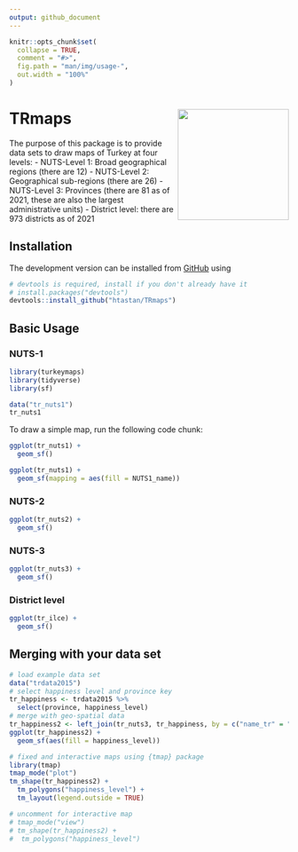 ```yaml
---
output: github_document
---
```


```r
knitr::opts_chunk$set(
  collapse = TRUE,
  comment = "#>",
  fig.path = "man/img/usage-",
  out.width = "100%"
)
```

# TRmaps <a href='https://github.com/htastan/TRmaps'><img src='man/img/hex1.png' align="right"  width="200"/></a>



The purpose of this package is to provide data sets to draw maps of Turkey at four levels: 
  - NUTS-Level 1: Broad geographical regions (there are 12)
  - NUTS-Level 2: Geographical sub-regions (there are 26)
  - NUTS-Level 3: Provinces (there are 81 as of 2021, these are also the largest 
  administrative units)
  - District level: there are 973 districts as of 2021 



## Installation

The development version can be installed from
[GitHub](https://github.com/) using
 
```r
# devtools is required, install if you don't already have it
# install.packages("devtools")
devtools::install_github("htastan/TRmaps")
```


## Basic Usage 

### NUTS-1


```r
library(turkeymaps)
library(tidyverse)
library(sf)
```

```r
data("tr_nuts1")
tr_nuts1
```
 

To draw a simple map, run the following code chunk: 
```r
ggplot(tr_nuts1) + 
  geom_sf()
```
 
 


```r
ggplot(tr_nuts1) + 
  geom_sf(mapping = aes(fill = NUTS1_name))
```

  

### NUTS-2

```r
ggplot(tr_nuts2) + 
  geom_sf()
```
  

### NUTS-3

```r
ggplot(tr_nuts3) + 
  geom_sf()
```
 
 

### District level

```r
ggplot(tr_ilce) + 
  geom_sf()
```

## Merging with your data set

```r
# load example data set 
data("trdata2015")
# select happiness level and province key
tr_happiness <- trdata2015 %>% 
  select(province, happiness_level)
# merge with geo-spatial data 
tr_happiness2 <- left_join(tr_nuts3, tr_happiness, by = c("name_tr" = "province"))
ggplot(tr_happiness2) + 
  geom_sf(aes(fill = happiness_level))
```

```r
# fixed and interactive maps using {tmap} package
library(tmap)
tmap_mode("plot")
tm_shape(tr_happiness2) +
  tm_polygons("happiness_level") +
  tm_layout(legend.outside = TRUE)
```

```r
# uncomment for interactive map
# tmap_mode("view")
# tm_shape(tr_happiness2) +
#  tm_polygons("happiness_level")
```


  

